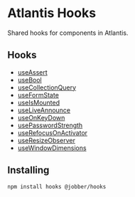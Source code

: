 # Atlantis Hooks

Shared hooks for components in Atlantis.

## Hooks

- [useAssert](../?path=/docs/hooks-useassert--page)
- [useBool](../?path=/docs/hooks-usebool--page)
- [useCollectionQuery](../?path=/docs/hooks-usecollectionquery--use-collection-query)
- [useFormState](../?path=/docs/hooks-useformstate--use-form-state)
- [useIsMounted](../?path=/docs/hooks-useismounted--use-is-mounted)
- [useLiveAnnounce](../?path=/docs/hooks-useliveannounce--use-live-announce)
- [useOnKeyDown](../?path=/docs/hooks-useonkeydown--use-on-key-down)
- [usePasswordStrength](../?path=/docs/hooks-usepasswordstrength--use-password-strength)
- [useRefocusOnActivator](../?path=/docs/hooks-userefocusonactivator--use-refocus-on-activator)
- [useResizeObserver](../?path=/docs/packages-hooks--page)
- [useWindowDimensions](../?path=/docs/hooks-usewindowdimensions--page)

## Installing

`npm install hooks @jobber/hooks`
